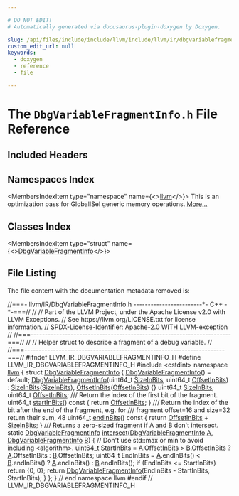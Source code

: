 ```yaml
---

# DO NOT EDIT!
# Automatically generated via docusaurus-plugin-doxygen by Doxygen.

slug: /api/files/include/include/llvm/include/llvm/ir/dbgvariablefragmentinfo-h
custom_edit_url: null
keywords:
  - doxygen
  - reference
  - file

---
```





# The `DbgVariableFragmentInfo.h` File Reference

<DoxygenPage pluginConfig={pluginConfig}>



## Included Headers

<IncludesList>
<IncludesListItem
  filePath="cstdint"
  permalink=""
  isLocal="false" />
</IncludesList>

## Namespaces Index

<MembersIndex>

<MembersIndexItem
  type="namespace"
  name={<><a href="/docs/api/namespaces/llvm">llvm</a></>}>
This is an optimization pass for GlobalISel generic memory operations. <a href="/docs/api/namespaces/llvm/#details">More...</a>
</MembersIndexItem>

</MembersIndex>

## Classes Index

<MembersIndex>

<MembersIndexItem
  type="struct"
  name={<><a href="/docs/api/structs/llvm/dbgvariablefragmentinfo">DbgVariableFragmentInfo</a></>}>
</MembersIndexItem>

</MembersIndex>


## File Listing

The file content with the documentation metadata removed is:

<ProgramListing>

<Link id="l00001" /><CodeLine lineNumber="1"><Highlight kind="comment">//===- llvm/IR/DbgVariableFragmentInfo.h ------------------------&#42;- C++ -&#42;-===//</Highlight><Highlight kind="normal"></Highlight></CodeLine>
<Link id="l00002" /><CodeLine lineNumber="2"><Highlight kind="normal"></Highlight><Highlight kind="comment">//</Highlight><Highlight kind="normal"></Highlight></CodeLine>
<Link id="l00003" /><CodeLine lineNumber="3"><Highlight kind="normal"></Highlight><Highlight kind="comment">// Part of the LLVM Project, under the Apache License v2.0 with LLVM Exceptions.</Highlight><Highlight kind="normal"></Highlight></CodeLine>
<Link id="l00004" /><CodeLine lineNumber="4"><Highlight kind="normal"></Highlight><Highlight kind="comment">// See https://llvm.org/LICENSE.txt for license information.</Highlight><Highlight kind="normal"></Highlight></CodeLine>
<Link id="l00005" /><CodeLine lineNumber="5"><Highlight kind="normal"></Highlight><Highlight kind="comment">// SPDX-License-Identifier: Apache-2.0 WITH LLVM-exception</Highlight><Highlight kind="normal"></Highlight></CodeLine>
<Link id="l00006" /><CodeLine lineNumber="6"><Highlight kind="normal"></Highlight><Highlight kind="comment">//</Highlight><Highlight kind="normal"></Highlight></CodeLine>
<Link id="l00007" /><CodeLine lineNumber="7"><Highlight kind="normal"></Highlight><Highlight kind="comment">//===----------------------------------------------------------------------===//</Highlight><Highlight kind="normal"></Highlight></CodeLine>
<Link id="l00008" /><CodeLine lineNumber="8"><Highlight kind="normal"></Highlight><Highlight kind="comment">//</Highlight><Highlight kind="normal"></Highlight></CodeLine>
<Link id="l00009" /><CodeLine lineNumber="9"><Highlight kind="normal"></Highlight><Highlight kind="comment">// Helper struct to describe a fragment of a debug variable.</Highlight><Highlight kind="normal"></Highlight></CodeLine>
<Link id="l00010" /><CodeLine lineNumber="10"><Highlight kind="normal"></Highlight><Highlight kind="comment">//</Highlight><Highlight kind="normal"></Highlight></CodeLine>
<Link id="l00011" /><CodeLine lineNumber="11"><Highlight kind="normal"></Highlight><Highlight kind="comment">//===----------------------------------------------------------------------===//</Highlight><Highlight kind="normal"></Highlight></CodeLine>
<Link id="l00012" /><CodeLine lineNumber="12"><Highlight kind="normal"></Highlight><Highlight kind="preprocessor">#ifndef LLVM&#95;IR&#95;DBGVARIABLEFRAGMENTINFO&#95;H</Highlight><Highlight kind="normal"></Highlight></CodeLine>
<Link id="l00013" /><CodeLine lineNumber="13"><Highlight kind="normal"></Highlight><Highlight kind="preprocessor">#define LLVM&#95;IR&#95;DBGVARIABLEFRAGMENTINFO&#95;H</Highlight><Highlight kind="normal"></Highlight></CodeLine>
<Link id="l00014" /><CodeLine lineNumber="14"><Highlight kind="normal"></Highlight></CodeLine>
<Link id="l00015" /><CodeLine lineNumber="15"><Highlight kind="normal"></Highlight><Highlight kind="preprocessor">#include &lt;cstdint&gt;</Highlight><Highlight kind="normal"></Highlight></CodeLine>
<Link id="l00016" /><CodeLine lineNumber="16"><Highlight kind="normal"></Highlight></CodeLine>
<Link id="l00017" /><CodeLine lineNumber="17"><Highlight kind="normal"></Highlight><Highlight kind="keyword">namespace </Highlight><Highlight kind="normal"><a href="/docs/api/namespaces/llvm">llvm</a> &#123;</Highlight></CodeLine>
<Link id="l00018" /><CodeLine lineNumber="18" lineLink="/docs/api/structs/llvm/dbgvariablefragmentinfo"><Highlight kind="normal"></Highlight><Highlight kind="keyword">struct </Highlight><Highlight kind="normal"><a href="/docs/api/structs/llvm/dbgvariablefragmentinfo/#a5c235ba7e1d271d668371091802fc165">DbgVariableFragmentInfo</a> &#123;</Highlight></CodeLine>
<Link id="l00019" /><CodeLine lineNumber="19" lineLink="/docs/api/structs/llvm/dbgvariablefragmentinfo/#a5c235ba7e1d271d668371091802fc165"><Highlight kind="normal">  <a href="/docs/api/structs/llvm/dbgvariablefragmentinfo/#a5c235ba7e1d271d668371091802fc165">DbgVariableFragmentInfo</a>() = </Highlight><Highlight kind="keywordflow">default</Highlight><Highlight kind="normal">;</Highlight></CodeLine>
<Link id="l00020" /><CodeLine lineNumber="20" lineLink="/docs/api/structs/llvm/dbgvariablefragmentinfo/#a829b2cbe0ddacc7f79c2fc6eaba1489c"><Highlight kind="normal">  <a href="/docs/api/structs/llvm/dbgvariablefragmentinfo/#a829b2cbe0ddacc7f79c2fc6eaba1489c">DbgVariableFragmentInfo</a>(uint64&#95;t <a href="/docs/api/structs/llvm/dbgvariablefragmentinfo/#af581a7bb056b2b642d6705cc4af65fa2">SizeInBits</a>, uint64&#95;t <a href="/docs/api/structs/llvm/dbgvariablefragmentinfo/#aa448040bf5ec2ebafc3dbe0eb15b6d55">OffsetInBits</a>)</Highlight></CodeLine>
<Link id="l00021" /><CodeLine lineNumber="21"><Highlight kind="normal">      : <a href="/docs/api/structs/llvm/dbgvariablefragmentinfo/#af581a7bb056b2b642d6705cc4af65fa2">SizeInBits</a>(<a href="/docs/api/structs/llvm/dbgvariablefragmentinfo/#af581a7bb056b2b642d6705cc4af65fa2">SizeInBits</a>), <a href="/docs/api/structs/llvm/dbgvariablefragmentinfo/#aa448040bf5ec2ebafc3dbe0eb15b6d55">OffsetInBits</a>(<a href="/docs/api/structs/llvm/dbgvariablefragmentinfo/#aa448040bf5ec2ebafc3dbe0eb15b6d55">OffsetInBits</a>) &#123;&#125;</Highlight></CodeLine>
<Link id="l00022" /><CodeLine lineNumber="22" lineLink="/docs/api/structs/llvm/dbgvariablefragmentinfo/#af581a7bb056b2b642d6705cc4af65fa2"><Highlight kind="normal">  uint64&#95;t <a href="/docs/api/structs/llvm/dbgvariablefragmentinfo/#af581a7bb056b2b642d6705cc4af65fa2">SizeInBits</a>;</Highlight></CodeLine>
<Link id="l00023" /><CodeLine lineNumber="23" lineLink="/docs/api/structs/llvm/dbgvariablefragmentinfo/#aa448040bf5ec2ebafc3dbe0eb15b6d55"><Highlight kind="normal">  uint64&#95;t <a href="/docs/api/structs/llvm/dbgvariablefragmentinfo/#aa448040bf5ec2ebafc3dbe0eb15b6d55">OffsetInBits</a>;</Highlight><Highlight kind="comment"></Highlight></CodeLine>
<Link id="l00024" /><CodeLine lineNumber="24"><Highlight kind="comment">  /// Return the index of the first bit of the fragment.</Highlight><Highlight kind="normal"></Highlight></CodeLine>
<Link id="l00025" /><CodeLine lineNumber="25" lineLink="/docs/api/structs/llvm/dbgvariablefragmentinfo/#a0627a69223128917db3ddbeec59d0bf9"><Highlight kind="normal">  uint64&#95;t <a href="/docs/api/structs/llvm/dbgvariablefragmentinfo/#a0627a69223128917db3ddbeec59d0bf9">startInBits</a>()</Highlight><Highlight kind="keyword"> const </Highlight><Highlight kind="normal">&#123; </Highlight><Highlight kind="keywordflow">return</Highlight><Highlight kind="normal"> <a href="/docs/api/structs/llvm/dbgvariablefragmentinfo/#aa448040bf5ec2ebafc3dbe0eb15b6d55">OffsetInBits</a>; &#125;</Highlight><Highlight kind="comment"></Highlight></CodeLine>
<Link id="l00026" /><CodeLine lineNumber="26"><Highlight kind="comment">  /// Return the index of the bit after the end of the fragment, e.g. for</Highlight></CodeLine>
<Link id="l00027" /><CodeLine lineNumber="27"><Highlight kind="comment">  /// fragment offset=16 and size=32 return their sum, 48</Highlight><Highlight kind="normal"></Highlight></CodeLine>
<Link id="l00028" /><CodeLine lineNumber="28" lineLink="/docs/api/structs/llvm/dbgvariablefragmentinfo/#ada73d0382fc8c21c8c09a675a071e1a4"><Highlight kind="normal">  uint64&#95;t <a href="/docs/api/structs/llvm/dbgvariablefragmentinfo/#ada73d0382fc8c21c8c09a675a071e1a4">endInBits</a>()</Highlight><Highlight kind="keyword"> const </Highlight><Highlight kind="normal">&#123; </Highlight><Highlight kind="keywordflow">return</Highlight><Highlight kind="normal"> <a href="/docs/api/structs/llvm/dbgvariablefragmentinfo/#aa448040bf5ec2ebafc3dbe0eb15b6d55">OffsetInBits</a> + <a href="/docs/api/structs/llvm/dbgvariablefragmentinfo/#af581a7bb056b2b642d6705cc4af65fa2">SizeInBits</a>; &#125;</Highlight></CodeLine>
<Link id="l00029" /><CodeLine lineNumber="29"><Highlight kind="normal"></Highlight><Highlight kind="comment"></Highlight></CodeLine>
<Link id="l00030" /><CodeLine lineNumber="30"><Highlight kind="comment">  /// Returns a zero-sized fragment if A and B don&#39;t intersect.</Highlight><Highlight kind="normal"></Highlight></CodeLine>
<Link id="l00031" /><CodeLine lineNumber="31" lineLink="/docs/api/structs/llvm/dbgvariablefragmentinfo/#aa86c07e6c797389355badf65a44276f8"><Highlight kind="normal">  </Highlight><Highlight kind="keyword">static</Highlight><Highlight kind="normal"> <a href="/docs/api/structs/llvm/dbgvariablefragmentinfo/#a5c235ba7e1d271d668371091802fc165">DbgVariableFragmentInfo</a> <a href="/docs/api/structs/llvm/dbgvariablefragmentinfo/#aa86c07e6c797389355badf65a44276f8">intersect</a>(<a href="/docs/api/structs/llvm/dbgvariablefragmentinfo/#a5c235ba7e1d271d668371091802fc165">DbgVariableFragmentInfo</a> <a href="/docs/api/files/lib/lib/ir/builtingcs-cpp/#a2e38c85003a042421cde1647632d0b72">A</a>,</Highlight></CodeLine>
<Link id="l00032" /><CodeLine lineNumber="32"><Highlight kind="normal">                                           <a href="/docs/api/structs/llvm/dbgvariablefragmentinfo/#a5c235ba7e1d271d668371091802fc165">DbgVariableFragmentInfo</a> <a href="/docs/api/files/lib/lib/ir/builtingcs-cpp/#ae76959fe811ba090de4cba69ac00f1da">B</a>) &#123;</Highlight></CodeLine>
<Link id="l00033" /><CodeLine lineNumber="33"><Highlight kind="normal">    </Highlight><Highlight kind="comment">// Don&#39;t use std::max or min to avoid including &lt;algorithm&gt;.</Highlight><Highlight kind="normal"></Highlight></CodeLine>
<Link id="l00034" /><CodeLine lineNumber="34"><Highlight kind="normal">    uint64&#95;t StartInBits =</Highlight></CodeLine>
<Link id="l00035" /><CodeLine lineNumber="35"><Highlight kind="normal">        <a href="/docs/api/files/lib/lib/ir/builtingcs-cpp/#a2e38c85003a042421cde1647632d0b72">A</a>.OffsetInBits &gt; <a href="/docs/api/files/lib/lib/ir/builtingcs-cpp/#ae76959fe811ba090de4cba69ac00f1da">B</a>.OffsetInBits ? <a href="/docs/api/files/lib/lib/ir/builtingcs-cpp/#a2e38c85003a042421cde1647632d0b72">A</a>.OffsetInBits : <a href="/docs/api/files/lib/lib/ir/builtingcs-cpp/#ae76959fe811ba090de4cba69ac00f1da">B</a>.OffsetInBits;</Highlight></CodeLine>
<Link id="l00036" /><CodeLine lineNumber="36"><Highlight kind="normal">    uint64&#95;t EndInBits =</Highlight></CodeLine>
<Link id="l00037" /><CodeLine lineNumber="37"><Highlight kind="normal">        <a href="/docs/api/files/lib/lib/ir/builtingcs-cpp/#a2e38c85003a042421cde1647632d0b72">A</a>.endInBits() &lt; <a href="/docs/api/files/lib/lib/ir/builtingcs-cpp/#ae76959fe811ba090de4cba69ac00f1da">B</a>.endInBits() ? <a href="/docs/api/files/lib/lib/ir/builtingcs-cpp/#a2e38c85003a042421cde1647632d0b72">A</a>.endInBits() : <a href="/docs/api/files/lib/lib/ir/builtingcs-cpp/#ae76959fe811ba090de4cba69ac00f1da">B</a>.endInBits();</Highlight></CodeLine>
<Link id="l00038" /><CodeLine lineNumber="38"><Highlight kind="normal">    </Highlight><Highlight kind="keywordflow">if</Highlight><Highlight kind="normal"> (EndInBits &lt;= StartInBits)</Highlight></CodeLine>
<Link id="l00039" /><CodeLine lineNumber="39"><Highlight kind="normal">      </Highlight><Highlight kind="keywordflow">return</Highlight><Highlight kind="normal"> &#123;0, 0&#125;;</Highlight></CodeLine>
<Link id="l00040" /><CodeLine lineNumber="40"><Highlight kind="normal">    </Highlight><Highlight kind="keywordflow">return</Highlight><Highlight kind="normal"> <a href="/docs/api/structs/llvm/dbgvariablefragmentinfo/#a5c235ba7e1d271d668371091802fc165">DbgVariableFragmentInfo</a>(EndInBits - StartInBits, StartInBits);</Highlight></CodeLine>
<Link id="l00041" /><CodeLine lineNumber="41"><Highlight kind="normal">  &#125;</Highlight></CodeLine>
<Link id="l00042" /><CodeLine lineNumber="42"><Highlight kind="normal">&#125;;</Highlight></CodeLine>
<Link id="l00043" /><CodeLine lineNumber="43"><Highlight kind="normal">&#125; </Highlight><Highlight kind="comment">// end namespace llvm</Highlight><Highlight kind="normal"></Highlight></CodeLine>
<Link id="l00044" /><CodeLine lineNumber="44"><Highlight kind="normal"></Highlight></CodeLine>
<Link id="l00045" /><CodeLine lineNumber="45"><Highlight kind="normal"></Highlight><Highlight kind="preprocessor">#endif </Highlight><Highlight kind="comment">// LLVM&#95;IR&#95;DBGVARIABLEFRAGMENTINFO&#95;H</Highlight><Highlight kind="normal"></Highlight></CodeLine>

</ProgramListing>

</DoxygenPage>
